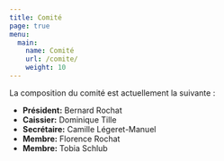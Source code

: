 ```yaml
---
title: Comité
page: true
menu:
  main:
    name: Comité
    url: /comite/
    weight: 10
---
```


La composition du comité est actuellement la suivante :

- **Président:** Bernard Rochat
- **Caissier:** Dominique Tille
- **Secrétaire:** Camille Légeret-Manuel
- **Membre:** Florence Rochat
- **Membre:** Tobia Schlub

